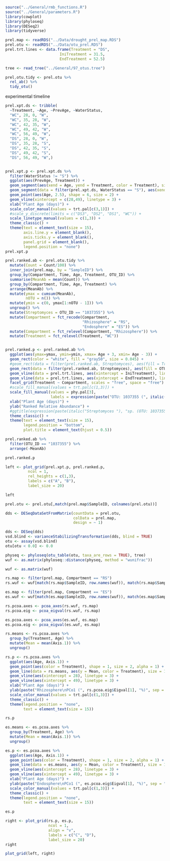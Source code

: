```r
source("../General/rmb_functions.R")
source("../General/parameters.R")
library(cowplot)
library(phyloseq)
library(DESeq2)
library(tidyverse)
```

```r
prel.map <- readRDS("../Data/drought_prel_map.RDS")
prel.otu <- readRDS("../Data/otu_prel.RDS")
prel.trt.lines <- data.frame(Treatment = "DS",
                        IniTreatment = 31.5,
                        EndTreatment = 52.5)

tree <- read_tree("../General/97_otus.tree")

prel.otu.tidy <- prel.otu %>% 
  rel_ab() %>% 
  tidy_otu()
```

 experimental timeline
```r
prel.xpt.ds <- tribble(
  ~Treatment, ~Age, ~PrevAge, ~WaterStatus,
  "WC", 28, 0, "W",
  "WC", 35, 28, "W",
  "WC", 42, 35, "W",
  "WC", 49, 42, "W",
  "WC", 56, 49, "W",
  "DS", 28, 0, "W",
  "DS", 35, 28, "S",
  "DS", 42, 35, "S",
  "DS", 49, 42, "S",
  "DS", 56, 49, "W",)


prel.xpt.p <- prel.xpt.ds %>% 
  filter(WaterStatus != "S") %>% 
  ggplot(aes(PrevAge, Treatment)) +
  geom_segment(aes(xend = Age, yend = Treatment, color = Treatment), size = 3, linetype = 1) +
  geom_segment(data = filter(prel.xpt.ds, WaterStatus == "S"), aes(xend = Age, yend = Treatment, color = Treatment), linetype = 2) +
  geom_point(aes(Age, 2.5), shape = 6, size = 2) +
  geom_vline(xintercept = c(28,49), linetype = 3) +
  xlab("Plant Age (days)") +
  scale_color_manual(values = trt.pal[c(3,1)]) +
  #scale_y_discrete(limits = c("DS3", "DS2", "DS1", "WC")) +
  scale_linetype_manual(values = c(1,3)) +
  theme_classic() +
  theme(text = element_text(size = 15),
        axis.line.y = element_blank(),
        axis.ticks.y = element_blank(),
        panel.grid = element_blank(),
        legend.position = "none")
prel.xpt.p
```

```r
prel.ranked.ab <- prel.otu.tidy %>% 
  mutate(Count = Count/100) %>% 
  inner_join(prel.map, by = "SampleID") %>% 
  group_by(Compartment, Time, Age, Treatment, OTU_ID) %>% 
  summarise(MeanAb = mean(Count)) %>% 
  group_by(Compartment, Time, Age, Treatment) %>% 
  arrange(MeanAb) %>% 
  mutate(ymax = cumsum(MeanAb),
         nOTU = n()) %>% 
  mutate(ymin = c(0, ymax[1:nOTU - 1])) %>% 
  ungroup() %>% 
  mutate(Streptomyces = OTU_ID == "1037355") %>% 
  mutate(Compartment = fct_recode(Compartment,
                                  "Rhizosphere" = "RS",
                                  "Endosphere" = "ES")) %>% 
  mutate(Compartment = fct_relevel(Compartment, "Rhizosphere")) %>% 
  mutate(Treatment = fct_relevel(Treatment, "WC"))


prel.ranked.p <- prel.ranked.ab %>% 
  ggplot(aes(ymax=ymax, ymin=ymin, xmax= Age + 3, xmin= Age - 3)) +
  geom_rect(color = "white", fill = "gray50", size = 0.045) +  
  #geom_rect(data = filter(prel.ranked.ab, Streptomyces), aes(fill = Treatment), color = "black", size = 0.5) + 
  geom_rect(data = filter(prel.ranked.ab, Streptomyces), aes(fill = OTU_ID), color = "black", size = 0.5) + 
  geom_vline(data = prel.trt.lines, aes(xintercept = IniTreatment), linetype = 3) +
  geom_vline(data = prel.trt.lines, aes(xintercept = EndTreatment), linetype = 3) +
  facet_grid(Treatment ~ Compartment, scales = "free", space = "free") +
  #scale_fill_manual(values = trt.pal[c(1,3)]) +
  scale_fill_manual(values = phy.pal[3],
                    labels = expression(paste("OTU: 1037355 (", italic("Streptomyces "), "sp.)", sep = ""))) +
  xlab("Plant Age (days)") +
  ylab("Ranked Relative Abundance") +
  #ggtitle(expression(paste(italic("Streptomyces "), "sp. (OTU: 1037355)"))) +  
  theme_classic() +
  theme(text = element_text(size = 15),
        legend.position = "bottom",
        plot.title = element_text(hjust = 0.5))

prel.ranked.ab %>% 
  filter(OTU_ID == "1037355") %>% 
  arrange(-MeanAb)

prel.ranked.p
```

```r
left <- plot_grid(prel.xpt.p, prel.ranked.p,
          ncol = 1,
          rel_heights = c(1,3),
          labels = c("A", "B"),
          label_size = 20)

left
```

```r
prel.otu <- prel.otu[,match(prel.map$SampleID, colnames(prel.otu))]

dds <- DESeqDataSetFromMatrix(countData = prel.otu,
                              colData = prel.map,
                              design = ~ 1)

dds <- DESeq(dds)
vsd.blind <- varianceStabilizingTransformation(dds, blind = TRUE)
otu <- assay(vsd.blind)
otu[otu < 0.0] <- 0.0

physeq <- phyloseq(otu_table(otu, taxa_are_rows = TRUE), tree)
wuf <- as.matrix(phyloseq::distance(physeq, method = "wunifrac"))


```

```r
wuf <- as.matrix(wuf)

rs.map <- filter(prel.map, Compartment == "RS")
rs.wuf <- wuf[match(rs.map$SampleID, row.names(wuf)), match(rs.map$SampleID, colnames(wuf))]

es.map <- filter(prel.map, Compartment == "ES")
es.wuf <- wuf[match(es.map$SampleID, row.names(wuf)), match(es.map$SampleID, colnames(wuf))]

```

```r
rs.pcoa.axes <- pcoa_axes(rs.wuf, rs.map)
rs.pcoa.eig <- pcoa_eigval(rs.wuf, rs.map)

es.pcoa.axes <- pcoa_axes(es.wuf, es.map)
es.pcoa.eig <- pcoa_eigval(es.wuf, es.map)
```

```r
rs.means <- rs.pcoa.axes %>% 
  group_by(Treatment, Age) %>% 
  mutate(Mean = mean(Axis.1)) %>% 
  ungroup()

rs.p <- rs.pcoa.axes %>% 
  ggplot(aes(Age, Axis.1)) +
  geom_point(aes(color = Treatment), shape = 1, size = 2, alpha = 1) +
  geom_line(data = rs.means, aes(y = Mean, color = Treatment), size = 1) +
  geom_vline(aes(xintercept = 28), linetype = 3) +
  geom_vline(aes(xintercept = 49), linetype = 3) +
  xlab("Plant Age (days)") +
  ylab(paste("Rhizosphere\nPCo1 (", rs.pcoa.eig$Eigval[1], "%)", sep = "")) +
  scale_color_manual(values = trt.pal[c(1,3)]) +
  theme_classic() +
  theme(legend.position = "none",
        text = element_text(size = 15))

rs.p
```


```r
es.means <- es.pcoa.axes %>% 
  group_by(Treatment, Age) %>% 
  mutate(Mean = mean(Axis.1)) %>% 
  ungroup()

es.p <- es.pcoa.axes %>% 
  ggplot(aes(Age, Axis.1)) +
  geom_point(aes(color = Treatment), shape = 1, size = 2, alpha = 1) +
  geom_line(data = es.means, aes(y = Mean, color = Treatment), size = 1) +
  geom_vline(aes(xintercept = 28), linetype = 3) +
  geom_vline(aes(xintercept = 49), linetype = 3) +
  xlab("Plant Age (days)") +
  ylab(paste("Endosphere\nPCo1 (", es.pcoa.eig$Eigval[1], "%)", sep = "")) +
  scale_color_manual(values = trt.pal[c(1,3)]) +
  theme_classic() +
  theme(legend.position = "none",
        text = element_text(size = 15))

es.p
```
```r
right <- plot_grid(rs.p, es.p,
                   ncol = 1,
                   align = "v",
                   labels = c("C", "D"),
                   label_size = 20)
right
```

```r
plot_grid(left, right)
```

